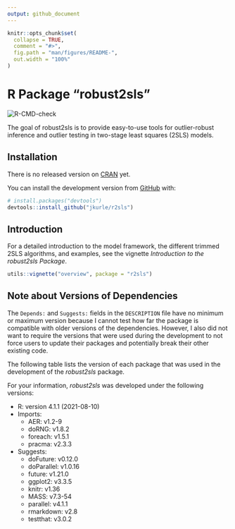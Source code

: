 ```yaml
---
output: github_document
---
```


<!-- README.md is generated from README.Rmd. Please edit that file -->

```r
knitr::opts_chunk$set(
  collapse = TRUE,
  comment = "#>",
  fig.path = "man/figures/README-",
  out.width = "100%"
)
```

# R Package "robust2sls"

<!-- badges: start -->
![R-CMD-check](https://github.com/jkurle/r2sls/workflows/R-CMD-check/badge.svg?branch=master)
<!-- badges: end -->

The goal of robust2sls is to provide easy-to-use tools for outlier-robust
inference and outlier testing in two-stage least squares (2SLS) models.

## Installation

There is no released version on [CRAN](https://CRAN.R-project.org) yet.

You can install the development version from [GitHub](https://github.com/) with:

``` r
# install.packages("devtools")
devtools::install_github("jkurle/r2sls")
```

## Introduction

For a detailed introduction to the model framework, the different trimmed 2SLS
algorithms, and examples, see the vignette 
*Introduction to the robust2sls Package*.

```r
utils::vignette("overview", package = "r2sls")
```

## Note about Versions of Dependencies

The `Depends:` and `Suggests:` fields in the `DESCRIPTION` file have no
minimum or maximum version because I cannot test how far the package is 
compatible with older versions of the dependencies. However, I also did not
want to require the versions that were used during the development to not force
users to update their packages and potentially break their other existing code.

The following table lists the version of each package that was used in the
development of the *robust2sls* package.

For your information, *robust2sls* was developed under the following versions:

* R: version 4.1.1 (2021-08-10)
* Imports:
  * AER: v1.2-9
  * doRNG: v1.8.2
  * foreach: v1.5.1
  * pracma: v2.3.3
* Suggests:
  * doFuture: v0.12.0
  * doParallel: v1.0.16
  * future: v1.21.0
  * ggplot2: v3.3.5
  * knitr: v1.36
  * MASS: v7.3-54
  * parallel: v4.1.1
  * rmarkdown: v2.8
  * testthat: v3.0.2


